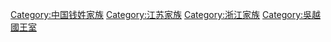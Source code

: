 {{catmore|吴越钱氏}}

[[Category:中国钱姓家族|Category:中国钱姓家族]]
[[Category:江苏家族|Category:江苏家族]]
[[Category:浙江家族|Category:浙江家族]]
[[Category:吳越國王室|Category:吳越國王室]]